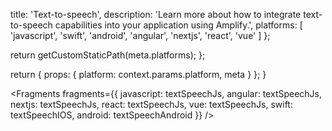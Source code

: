 
  title: 'Text-to-speech',
  description:
    'Learn more about how to integrate text-to-speech capabilities into your application using Amplify.',
  platforms: [
    'javascript',
    'swift',
    'android',
    'angular',
    'nextjs',
    'react',
    'vue'
  ]
};

  return getCustomStaticPath(meta.platforms);
};

  return {
    props: {
      platform: context.params.platform,
      meta
    }
  };
}


<Fragments
  fragments={{
    javascript: textSpeechJs,
    angular: textSpeechJs,
    nextjs: textSpeechJs,
    react: textSpeechJs,
    vue: textSpeechJs,
    swift: textSpeechIOS,
    android: textSpeechAndroid
  }}
/>
